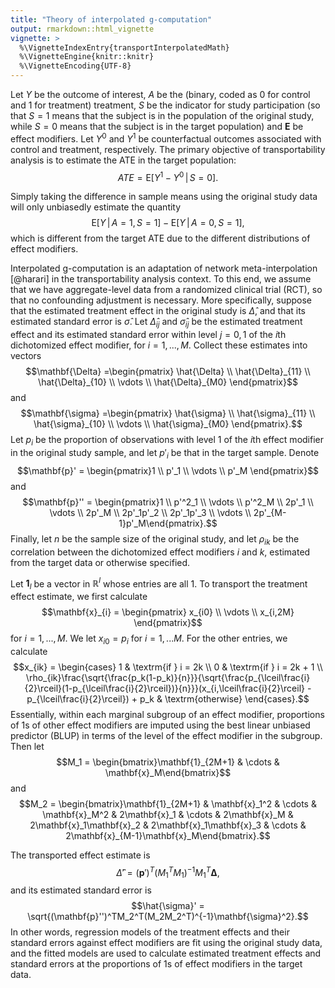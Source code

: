 ```yaml
---
title: "Theory of interpolated g-computation"
output: rmarkdown::html_vignette
vignette: >
  %\VignetteIndexEntry{transportInterpolatedMath}
  %\VignetteEngine{knitr::knitr}
  %\VignetteEncoding{UTF-8}
---
```


\newcommand{\given}{\,|\,}
\newcommand{\E}{\mathrm{E}}
\renewcommand{\vec}[1]{\mathbf{#1}}

Let $Y$ be the outcome of interest, $A$ be the (binary, coded as 0 for control and 1 for treatment) treatment, $S$ be the indicator for study participation (so that $S=1$ means that the subject is in the population of the original study, while $S = 0$ means that the subject is in the target population) and $\mathbf{E}$ be effect modifiers. Let $Y^0$ and $Y^1$ be counterfactual outcomes associated with control and treatment, respectively. The primary objective of transportability analysis is to estimate the ATE in the target population:
$$ATE = \E[Y^1 - Y^0 \given S = 0].$$

Simply taking the difference in sample means using the original study data will only unbiasedly estimate the quantity
$$\E[Y \given A = 1, S = 1] - \E[Y \given A = 0, S = 1],$$
which is different from the target ATE due to the different distributions of effect modifiers.

Interpolated g-computation is an adaptation of network meta-interpolation [@harari] in the transportability analysis context. To this end, we assume that we have aggregate-level data from a randomized clinical trial (RCT), so that no confounding adjustment is necessary. More specifically, suppose that the estimated treatment effect in the original study is $\hat{\Delta}$, and that its estimated standard error is $\hat{\sigma}$. Let $\hat{\Delta}_{ij}$ and $\hat{\sigma}_{ij}$ be the estimated treatment effect and its estimated standard error within level $j = 0,1$ of the $i$th dichotomized effect modifier, for $i = 1,...,M$. Collect these estimates into vectors
$$\vec{\Delta} =\begin{pmatrix} \hat{\Delta} \\ \hat{\Delta}_{11} \\ \hat{\Delta}_{10} \\ \vdots \\ \hat{\Delta}_{M0} \end{pmatrix}$$
and
$$\vec{\sigma} =\begin{pmatrix} \hat{\sigma} \\ \hat{\sigma}_{11} \\ \hat{\sigma}_{10} \\ \vdots \\ \hat{\sigma}_{M0} \end{pmatrix}.$$
Let $p_i$ be the proportion of observations with level 1 of the $i$th effect modifier in the original study sample, and let $p'_i$ be that in the target sample. Denote
$$\vec{p}' = \begin{pmatrix}1 \\ p'_1 \\ \vdots \\ p'_M \end{pmatrix}$$
and
$$\vec{p}'' = \begin{pmatrix}1 \\ p'^2_1 \\ \vdots \\ p'^2_M \\ 2p'_1 \\ \vdots \\ 2p'_M \\ 2p'_1p'_2 \\ 2p'_1p'_3 \\ \vdots \\ 2p'_{M-1}p'_M\end{pmatrix}.$$
Finally, let $n$ be the sample size of the original study, and let $\rho_{ik}$ be the correlation between the dichotomized effect modifiers $i$ and $k$, estimated from the target data or otherwise specified.

Let $\vec{1}_l$ be a vector in $\mathbb{R}^l$ whose entries are all $1$. To transport the treatment effect estimate, we first calculate
$$\vec{x}_{i} = \begin{pmatrix} x_{i0} \\ \vdots \\ x_{i,2M} \end{pmatrix}$$
for $i = 1,...,M$. We let $x_{i0} = p_i$ for $i = 1,...M$. For the other entries, we calculate
$$x_{ik} = \begin{cases}
1 & \textrm{if } i = 2k \\
0 & \textrm{if } i = 2k + 1 \\
\rho_{ik}\frac{\sqrt{\frac{p_k(1-p_k)}{n}}}{\sqrt{\frac{p_{\lceil\frac{i}{2}\rceil}(1-p_{\lceil\frac{i}{2}\rceil})}{n}}}(x_{i,\lceil\frac{i}{2}\rceil} - p_{\lceil\frac{i}{2}\rceil}) + p_k & \textrm{otherwise}
\end{cases}.$$
Essentially, within each marginal subgroup of an effect modifier, proportions of 1s of other effect modifiers are imputed using the best linear unbiased predictor (BLUP) in terms of the level of the effect modifier in the subgroup. Then let
$$M_1 = \begin{bmatrix}\vec{1}_{2M+1} & \cdots & \vec{x}_M\end{bmatrix}$$
and
$$M_2 = \begin{bmatrix}\vec{1}_{2M+1} & \vec{x}_1^2 & \cdots & \vec{x}_M^2 & 2\vec{x}_1 & \cdots & 2\vec{x}_M & 2\vec{x}_1\vec{x}_2 & 2\vec{x}_1\vec{x}_3 & \cdots & 2\vec{x}_{M-1}\vec{x}_M\end{bmatrix}.$$

The transported effect estimate is
$$\hat{\Delta}' = (\vec{p}')^T(M_1^TM_1)^{-1}M_1^T\vec{\Delta},$$
and its estimated standard error is
$$\hat{\sigma}' = \sqrt{(\vec{p}'')^TM_2^T(M_2M_2^T)^{-1}\vec{\sigma}^2}.$$
In other words, regression models of the treatment effects and their standard errors against effect modifiers are fit using the original study data, and the fitted models are used to calculate estimated treatment effects and standard errors at the proportions of 1s of effect modifiers in the target data.